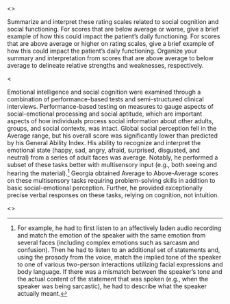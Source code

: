 <<PROMPT>>

Summarize and interpret these rating scales related to social cognition and social functioning. For scores that are below average or worse, give a brief example of how this could impact the patient's daily functioning. For scores that are above average or higher on rating scales, give a brief example of how this could impact the patient's daily functioning. Organize your summary and interpretation from scores that are above average to below average to delineate relative strengths and weaknesses, respectively.

<<EXAMPLE>>

Emotional intelligence and social cognition were examined through a combination of performance-based tests and semi-structured clinical interviews. Performance-based testing on measures to gauge aspects of social-emotional processing and social aptitude, which are important aspects of how individuals process social information about other adults, groups, and social contexts, was intact. Global social perception fell in the Average range, but his overall score was significantly lower than predicted by his General Ability Index. His ability to recognize and interpret the emotional state (happy, sad, angry, afraid, surprised, disgusted, and neutral) from a series of adult faces was average. Notably, he performed a subset of these tasks better with multisensory input (e.g., both seeing and hearing the material).^[For example, he had to first listen to an affectively laden audio recording and match the emotion of the speaker with the same emotion from several faces (including complex emotions such as sarcasm and confusion). Then he had to listen to an additional set of statements and, using the prosody from the voice, match the implied tone of the speaker to one of various two-person interactions utilizing facial expressions and body language. If there was a mismatch between the speaker’s tone and the actual content of the statement that was spoken (e.g., when the speaker was being sarcastic), he had to describe what the speaker actually meant.] Georgia obtained Average to Above-Average scores on these multisensory tasks requiring problem-solving skills in addition to basic social-emotional perception. Further, he provided exceptionally precise verbal responses on these tasks, relying on cognition, not intuition.

<<START>>
